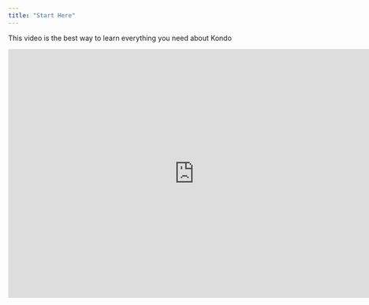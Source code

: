 ```yaml
---
title: "Start Here"
---
```


This video is the best way to learn everything you need about Kondo

<iframe width="753" height="505" src="https://www.youtube.com/embed/pwrqKAd6gRc?si=441ZC21Y21IrMkah" title="YouTube video player" frameborder="0" allow="accelerometer; autoplay; clipboard-write; encrypted-media; gyroscope; picture-in-picture; web-share" referrerpolicy="strict-origin-when-cross-origin" allowfullscreen />

## Detailed Guides

For more in-depth explanations and frequently asked questions about how things work in Kondo, check out the rest of the docs here

<CardGroup cols={4}>
  <Card title="Account" icon="lock" color="black">
    Managing and sharing access to your Kondo account
  </Card>

  <Card title="Archiving" icon="box-archive" color="black" href="/archiving">
    Shelf away DMs you're done and get your inbox to zero
  </Card>

  <Card title="Reminders" icon="alarm-clock" color="black" href="/essentials/code">
    Bring important DMs back to the top when you want them to
  </Card>

  <Card title="Labelling" icon="tag" color="black" href="/essentials/images">
    Organize DMs  with labels, or turn Kondo into a mini-CRM
  </Card>

  <Card title="Messaging" icon="comment" href="/essentials/reusable-snippets">
    Add templates to your docs to make them more reusable.
  </Card>

  <Card title="Integrations" icon="plug" color="black">
    Hook Kondo up with other tools for analytics and reporting
  </Card>

  <Card title="Billing" icon="money-check-dollar">

  </Card>

  <Card title="Shortcuts" icon="keyboard" />
</CardGroup>